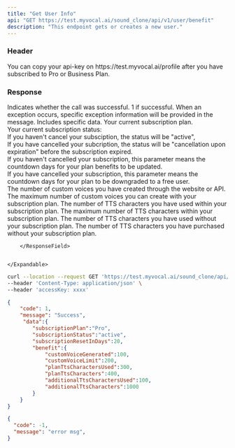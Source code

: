 ```yaml
---
title: "Get User Info"
api: "GET https://test.myvocal.ai/sound_clone/api/v1/user/benefit"
description: "This endpoint gets or creates a new user."
---
```

### Header
<ParamField header="accessKey"   type="string" required>
  You can copy your api-key on https://test.myvocal.ai/profile after you have subscribed to Pro or Business Plan.
</ParamField>


### Response
<ResponseField name="code" type="number">
  Indicates whether the call was successful. 1 if successful.
</ResponseField>

<ResponseField name="message" type="string">
  When an exception occurs, specific exception information will be provided in the message.
</ResponseField>

<ResponseField name="data" type="object">
Includes specific data.
    <Expandable title="Toggle object">
        <ResponseField name="subscriptionPlan" type="string">
            Your current subscription plan.
        </ResponseField>
        <ResponseField name="subscriptionStatus" type="string">
         <div>Your current subscription status:</div>
         <div>If you haven't cancel your subsciption, the status will be "active", </div>
         <div>If you have cancelled your subcription, the status will be "cancellation upon expiration" before the subscription expired.</div>
        </ResponseField>
        <ResponseField name="subscriptionResetInDays" type="number">
            <div>If you haven't cancelled your subscription, this parameter means the countdown days for your plan benefits to be updated.</div>
            <div>If you have cancelled your subscription, this parameter means the countdown days for your plan to be downgraded to a free user.</div>
        </ResponseField>
        <ResponseField name="benefit" type="object">
        <Expandable title="Toggle object">
        <ResponseField name="customVoiceGenerated" type="number">
            The number of custom voices you have created through the website or API.
        </ResponseField>
        <ResponseField name="customVoiceLimit" type="number">
            The maximum number of custom voices you can create with your subscription plan.
        </ResponseField>
        <ResponseField name="planTtsCharactersUsed" type="number">
            The number of TTS characters you have used within your subscription plan.
        </ResponseField>
        <ResponseField name="planTtsCharacters" type="number">
            The maximum number of TTS characters within your subscription plan.
        </ResponseField>
        <ResponseField name="additionalTtsCharactersUsed" type="number">
            The number of TTS characters you have used without your subscription plan.
        </ResponseField>
        <ResponseField name="additionalTtsCharacters" type="number">
            The number of TTS characters you have purchased without your subscription plan.
        </ResponseField>
        </Expandable>


        </ResponseField>


    </Expandable>
</ResponseField>

<RequestExample>

```bash Example Request
curl --location --request GET 'https://test.myvocal.ai/sound_clone/api/v1/user/benefit' \
--header 'Content-Type: application/json' \
--header 'accessKey: xxxx'
```

</RequestExample>

<ResponseExample>

```json  200（success）
{
	"code": 1,
	"message": "Success",
	 "data":{
        "subscriptionPlan":"Pro",
        "subscriptionStatus":"active",
        "subscriptionResetInDays":20,
        "benefit":{
            "customVoiceGenerated":100,
            "customVoiceLimit":200,
            "planTtsCharactersUsed":300,
            "planTtsCharacters":400,
            "additionalTtsCharactersUsed":100,
            "additionalTtsCharacters":1000
        }
    }
}
```
```json  200（fail）
{
  "code": -1,
  "message": "error msg",
}
```

</ResponseExample>
